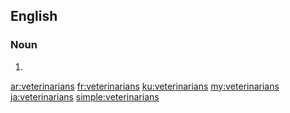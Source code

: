 ==English==

===Noun===
{{head|en|plural}}

# {{plural of|veterinarian|lang=en}}

[[ar:veterinarians]]
[[fr:veterinarians]]
[[ku:veterinarians]]
[[my:veterinarians]]
[[ja:veterinarians]]
[[simple:veterinarians]]